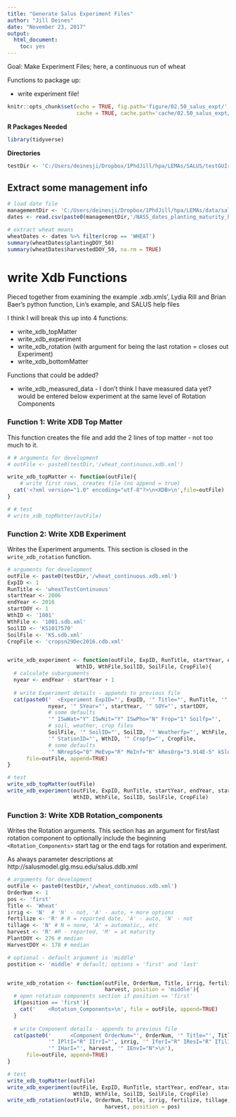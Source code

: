 ```yaml
---
title: "Generate Salus Experiment Files"
author: "Jill Deines"
date: "November 23, 2017"
output: 
  html_document:
    toc: yes
---
```


Goal: Make Experiment Files; here, a continuous run of wheat

Functions to package up:

* write experiment file!

```r
knitr::opts_chunk$set(echo = TRUE, fig.path='figure/02.50_salus_expt/',
                      cache = TRUE, cache.path='cache/02.50_salus_expt/')
```

**R Packages Needed**

```r
library(tidyverse)
```

**Directories**

```r
testDir <- 'C:/Users/deinesji/Dropbox/1PhdJill/hpa/LEMAs/SALUS/testGUIrun/continuousWheat'

```

## Extract some management info

```r
# load date file
managementDir <- 'C:/Users/deinesji/Dropbox/1PhdJill/hpa/LEMAs/data/salus/management'
dates <- read.csv(paste0(managementDir,'/NASS_dates_planting_maturity_harvest_KS_2006-2017_4crops_MEDIANs.csv'))

# extract wheat means
wheatDates <- dates %>% filter(crop == 'WHEAT')
summary(wheatDates$plantingDOY_50)
summary(wheatDates$harvestedDOY_50, na.rm = TRUE)
```


# write Xdb Functions
Pieced together from examining the example .xdb.xmls', Lydia Rill and Brian Baer's python function, Lin's example, and SALUS help files

I think I will break this up into 4 functions:

* write_xdb_topMatter
* write_xdb_experiment
* write_xdb_rotation (with argument for being the last rotation = closes out Experiment)
* write_xdb_bottomMatter

Functions that could be added?

* write_xdb_measured_data - I don't think I have measured data yet? would be entered below experiment at the same level of Rotation Components

### Function 1: Write XDB Top Matter
This function creates the file and add the 2 lines of top matter - not too much to it.

```r
# # arguments for development
# outFile <- paste0(testDir,'/wheat_continuous.xdb.xml')

write_xdb_topMatter <- function(outFile){
    # write first rows, creates file (no append = true)
  cat('<?xml version="1.0" encoding="utf-8"?>\n<XDB>\n',file=outFile)
}

# # test
# write_xdb_topMatter(outFile)
```

### Function 2: Write XDB Experiment
Writes the Experiment arguments. This section is closed in the `write_xdb_rotation` function.

```r
# arguments for development
outFile <- paste0(testDir,'/wheat_continuous.xdb.xml')
ExpID <- 1
RunTitle <- 'wheatTestContinuous'
startYear <- 2006
endYear <- 2016
startDOY <- 1
WthID <- '1001'
WthFile <- '1001.sdb.xml'
SoilID <- 'KS1017570'
SoilFile <- 'KS.sdb.xml'
CropFile <- 'cropsn29Dec2016.cdb.xml'


write_xdb_experiment <- function(outFile, ExpID, RunTitle, startYear, endYear, startDOY,
                      WthID, WthFile,SoilID, SoilFile, CropFile){
  # calculate subarguments
  nyear <- endYear - startYear + 1
  
  # write Experiment details - appends to previous file
  cat(paste0('  <Experiment ExpID="', ExpID, '" Title="', RunTitle, '" NYrs="', 
             nyear, '" SYear="', startYear, '" SOY="', startDOY,
             # some defaults
             '" ISwWat="Y" ISwNit="Y" ISwPho="N" Frop="1" Soilfp="',
             # soil, weather, crop files
             SoilFile, '" SoilID="', SoilID, '" Weatherfp="', WthFile, 
             '" StationID="', WthID, '" Cropfp="', CropFile, 
             # some defaults
             '" NRrepSq="0" MeEvp="R" MeInf="R" kResOrg="3.914E-5" kSloOrg="0.00013699" >\n'),
      file=outFile, append=TRUE)
}

# test
write_xdb_topMatter(outFile)
write_xdb_experiment(outFile, ExpID, RunTitle, startYear, endYear, startDOY,
                     WthID, WthFile, SoilID, SoilFile, CropFile)
```


### Function 3: Write XDB Rotation_components
Writes the Rotation arguments. This section has an argument for first/last rotation component to optionally include the beginning `<Rotation_Components>` start tag or the end tags for rotation and experiment.

As always parameter descriptions at http://salusmodel.glg.msu.edu/salus.ddb.xml

```r
# arguments for development
outFile <- paste0(testDir,'/wheat_continuous.xdb.xml')
OrderNum <- 1
pos <- 'first'
Title <- 'Wheat'
irrig <- 'N'  # 'N' - not, 'A' - auto, + more options
fertilize <- 'R' # R = reported date, 'A' - auto, 'N' - not
tillage <- 'N' # N = none, 'A' = automatic,, etc
harvest <- 'R' #R - reported, 'M' = at maturity
PlantDOY <- 276 # median
HarvestDOY <- 178 # median

# optional - default argument is 'middle'
postition <- 'middle' # default; options = 'first' and 'last' 


write_xdb_rotation <- function(outFile, OrderNum, Title, irrig, fertilize, tillage,
                               harvest, position = 'middle'){
  # open rotation components section if position == 'first'
  if(position == 'first'){
    cat('    <Rotation_Components>\n', file = outFile, append=TRUE)
  }
  
  # write Component details - appends to previous file
  cat(paste0('      <Component OrderNum="', OrderNum, '" Title="', Title, 
             '" IPltI="R" IIrrI="', irrig, '" IferI="R" IResI="R" ITilI="', tillage,
             '" IHarI="', harvest, '" IEnvI="N">\n'),
      file=outFile, append=TRUE)
}

# test
write_xdb_topMatter(outFile)
write_xdb_experiment(outFile, ExpID, RunTitle, startYear, endYear, startDOY,
                     WthID, WthFile, SoilID, SoilFile, CropFile)
write_xdb_rotation(outFile, OrderNum, Title, irrig, fertilize, tillage,
                               harvest, position = pos)
```






